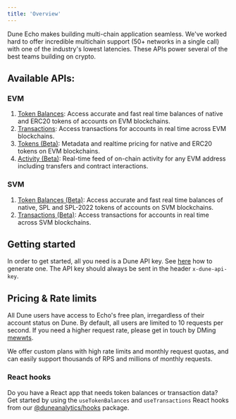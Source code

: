 ```yaml
---
title: 'Overview'
---
```


Dune Echo makes building multi-chain application seamless. We've worked hard to offer incredible multichain support (50+ networks in a single call)
with one of the industry's lowest latencies. These APIs power several of the best teams building on crypto.

## Available APIs:

### EVM

1. [Token Balances](./evm/balances): Access accurate and fast real time balances of native and ERC20 tokens of accounts on EVM blockchains.
2. [Transactions](./evm/transactions): Access transactions for accounts in real time across EVM blockchains.
3. [Tokens (Beta)](./evm/tokens): Metadata and realtime pricing for native and ERC20 tokens on EVM blockchains.
4. [Activity (Beta)](./evm/activity): Real-time feed of on-chain activity for any EVM address including transfers and contract interactions.

### SVM

1. [Token Balances (Beta)](./svm/balances): Access accurate and fast real time balances of native, SPL and SPL-2022 tokens of accounts on SVM blockchains.
2. [Transactions (Beta)](./svm/transactions): Access transactions for accounts in real time across SVM blockchains.

## Getting started
In order to get started, all you need is a Dune API key. See [here](/api-reference/overview/authentication#generate-an-api-key) how to generate one.
The API key should always be sent in the header `x-dune-api-key`.

## Pricing & Rate limits
All Dune users have access to Echo's free plan, irregardless of their account status on Dune. By default, all users are limited to 10 requests per second.
If you need a higher request rate, please get in touch by DMing [mewwts](https://x.com/mewwts).

We offer custom plans with high rate limits and monthly request quotas, and can easily support thousands of RPS and millions of monthly requests.

### React hooks

Do you have a React app that needs token balances or transaction data?
Get started by using the `useTokenBalances` and `useTransactions` React hooks from our [@duneanalytics/hooks](https://www.npmjs.com/package/@duneanalytics/hooks) package.
